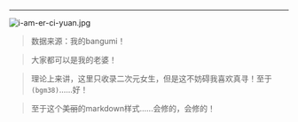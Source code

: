 -----------

![i-am-er-ci-yuan.jpg](https://s2.loli.net/2023/07/19/TvPf5h3WYdEsgqK.jpg)

> 数据来源：我的bangumi！

> <Heimu>大家都可以是我的老婆！</Heimu>

> 理论上来讲，这里只收录二次元女生，但是这不妨碍我喜欢真寻！至于`(bgm38)`......好！

> 至于这个~~美丽~~的markdown样式......会修的，会修的！
